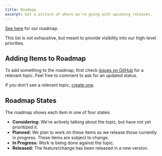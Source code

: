 ```yaml
---
title: Roadmap
excerpt: Get a picture of where we're going with upcoming releases.
---
```


[See here](https://stackbit.notion.site/Contentlayer-Roadmap-ca6d21d6a1424b11b11692d6356c1ff7) for our roadmap.

This list is not exhaustive, but meant to provide visibility into our high-level priorities.

## Adding Items to Roadmap

To add something to the roadmap, first check [issues on GitHub](https://github.com/contentlayerdev/contentlayer/issues) for a relevant topic. Feel free to comment to ask for an updated status.

If you don't see a relevant topic, [create one](https://github.com/contentlayerdev/contentlayer/issues/new).

## Roadmap States

The roadmap shows each item in one of four states:

- **Considering:** We're actively talking about the topic, but have not yet prioritized it.
- **Planned:** We plan to work on these items as we release those currently in progress. These items are subject to change.
- **In Progress:** Work is being done against the topic.
- **Released:** The feature/change has been released in a new version.

